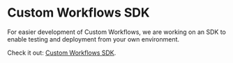 # Custom Workflows SDK

For easier development of Custom Workflows, we are working on an SDK to enable testing and deployment from your own environment.

Check it out: [Custom Workflows SDK](https://github.com/morgen-so/morgen-cw-sdk).

